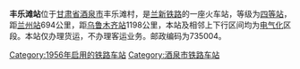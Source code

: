 {{Infobox China railway station 
 |车站名称=丰乐滩站
 |车站位置=[[甘肃省|甘肃省]][[酒泉市|酒泉市]]丰乐滩村
 |归属=[[兰州铁路局|兰州铁路局]] 
 |线路=[[兰新铁路|兰新铁路]] 
 |车站等级=[[四等站_(中国)|四等站]] 
}}
'''丰乐滩站'''位于[[甘肃省|甘肃省]][[酒泉市|酒泉市]]丰乐滩村，是[[兰新铁路|兰新铁路]]的一座火车站，等级为[[四等站_(中国)|四等站]]，距[[兰州站|兰州站]]694公里，距[[乌鲁木齐站|乌鲁木齐站]]1198公里，本站及相邻上下行区间均为[[电气化|电气化]]区段。本站仅办理货运，不办理客运业务。邮政编码为735004。

{{Start rail box|[[中国铁路|中国铁路]]}} 
{{s-inop|[[清水站_(甘肃省)|清水站]]}} 
{{s-line|[[兰新铁路|兰新铁路]]}} 
{{s-inop|[[上河清站|上河清]]}} 
{{End box}} 
 
{{兰新铁路}} 
[[Category:1956年启用的铁路车站|Category:1956年启用的铁路车站]] 
[[Category:酒泉市铁路车站|Category:酒泉市铁路车站]]